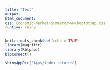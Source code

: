 ```yaml
---
title: "Test"
output: 
html_document: 
css: Economic-Market-Summary/www/bootstrap.css
runtime: shiny
---
```


```r
knitr::opts_chunk$set(echo = TRUE)
library(magrittr)
library(Rblpapi)
blpConnect()
```

```r
shinyAppDir('Apps/index_returns')

```